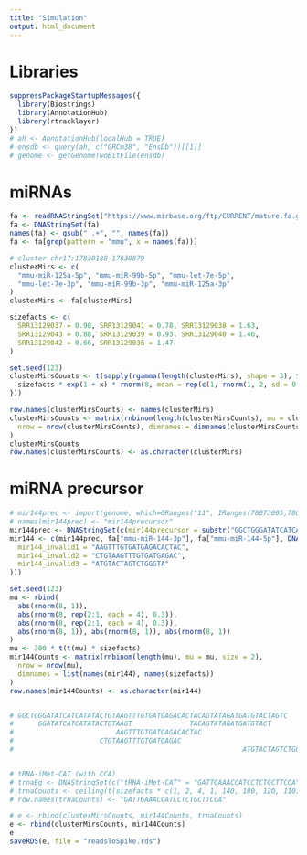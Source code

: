 ```yaml
---
title: "Simulation"
output: html_document
---
```


# Libraries
```r
suppressPackageStartupMessages({
  library(Biostrings)
  library(AnnotationHub)
  library(rtracklayer)
})
# ah <- AnnotationHub(localHub = TRUE)
# ensdb <- query(ah, c("GRCm38", "EnsDb"))[[1]]
# genome <- getGenomeTwoBitFile(ensdb)
```

# miRNAs
```r
fa <- readRNAStringSet("https://www.mirbase.org/ftp/CURRENT/mature.fa.gz")
fa <- DNAStringSet(fa)
names(fa) <- gsub(" .+", "", names(fa))
fa <- fa[grep(pattern = "mmu", x = names(fa))]

# cluster chr17:17830188-17830879
clusterMirs <- c(
  "mmu-miR-125a-5p", "mmu-miR-99b-5p", "mmu-let-7e-5p",
  "mmu-let-7e-3p", "mmu-miR-99b-3p", "mmu-miR-125a-3p"
)
clusterMirs <- fa[clusterMirs]

sizefacts <- c(
  SRR13129037 = 0.98, SRR13129041 = 0.78, SRR13129038 = 1.63,
  SRR13129043 = 0.88, SRR13129039 = 0.93, SRR13129040 = 1.46,
  SRR13129042 = 0.66, SRR13129036 = 1.47
)

set.seed(123)
clusterMirsCounts <- t(sapply(rgamma(length(clusterMirs), shape = 3), function(x) {
  sizefacts * exp(1 + x) * rnorm(8, mean = rep(c(1, rnorm(1, 2, sd = 0.1)), each = 4), sd = 0.4)
}))

row.names(clusterMirsCounts) <- names(clusterMirs)
clusterMirsCounts <- matrix(rnbinom(length(clusterMirsCounts), mu = clusterMirsCounts, size = 2),
  nrow = nrow(clusterMirsCounts), dimnames = dimnames(clusterMirsCounts)
)
clusterMirsCounts
row.names(clusterMirsCounts) <- as.character(clusterMirs)
```

# miRNA precursor
```r
# mir144prec <- import(genome, which=GRanges("11", IRanges(78073005,78073070)))
# names(mir144prec) <- "mir144precursor"
mir144prec <- DNAStringSet(c(mir144precursor = substr("GGCTGGGATATCATCATATACTGTAAGTTTGTGATGAGACACTACAGTATAGATGATGTACTAGTC", 1, 50)))
mir144 <- c(mir144prec, fa["mmu-miR-144-3p"], fa["mmu-miR-144-5p"], DNAStringSet(c(
  mir144_invalid1 = "AAGTTTGTGATGAGACACTAC",
  mir144_invalid2 = "CTGTAAGTTTGTGATGAGAC",
  mir144_invalid3 = "ATGTACTAGTCTGGGTA"
)))

set.seed(123)
mu <- rbind(
  abs(rnorm(8, 1)),
  abs(rnorm(8, rep(2:1, each = 4), 0.3)),
  abs(rnorm(8, rep(2:1, each = 4), 0.3)),
  abs(rnorm(8, 1)), abs(rnorm(8, 1)), abs(rnorm(8, 1))
)
mu <- 300 * t(t(mu) * sizefacts)
mir144Counts <- matrix(rnbinom(length(mu), mu = mu, size = 2),
  nrow = nrow(mu),
  dimnames = list(names(mir144), names(sizefacts))
)
row.names(mir144Counts) <- as.character(mir144)


# GGCTGGGATATCATCATATACTGTAAGTTTGTGATGAGACACTACAGTATAGATGATGTACTAGTC       <- precursor
#      GGATATCATCATATACTGTAAGT              TACAGTATAGATGATGTACT           <- mature miRNAs
#                         AAGTTTGTGATGAGACACTAC                            <- size okay, but not valid miRNA
#                     CTGTAAGTTTGTGATGAGAC                                 <- size okay, but not valid miRNA
#                                                        ATGTACTAGTCTGGGTA <- too short, outside


# tRNA-iMet-CAT (with CCA)
# trnaEg <- DNAStringSet(c("tRNA-iMet-CAT" = "GATTGAAACCATCCTCTGCTTCCA"))
# trnaCounts <- ceiling(t(sizefacts * c(1, 2, 4, 1, 140, 180, 120, 110)))
# row.names(trnaCounts) <- "GATTGAAACCATCCTCTGCTTCCA"
```

```r
# e <- rbind(clusterMirsCounts, mir144Counts, trnaCounts)
e <- rbind(clusterMirsCounts, mir144Counts)
e
saveRDS(e, file = "readsToSpike.rds")
```
